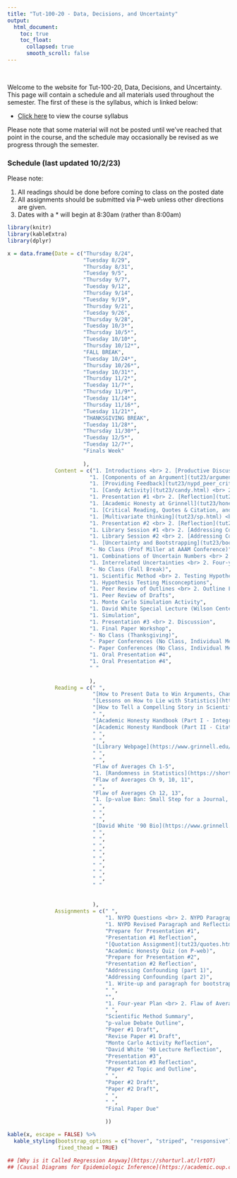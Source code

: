 ```yaml
---
title: "Tut-100-20 - Data, Decisions, and Uncertainty"
output:
  html_document:
    toc: true
    toc_float:
      collapsed: true
      smooth_scroll: false
---
```


$~$

Welcome to the website for Tut-100-20, Data, Decisions, and Uncertainty. This page will contain a schedule and all materials used throughout the semester. The first of these is the syllabus, which is linked below:

- [Click here](syllabusTut23.html) to view the course syllabus

Please note that some material will not be posted until we've reached that point in the course, and the schedule may occasionally be revised as we progress through the semester.

### Schedule (last updated 10/2/23)

Please note:

1. All readings should be done before coming to class on the posted date
2. All assignments should be submitted via P-web unless other directions are given.
3. Dates with a $*$ will begin at 8:30am (rather than 8:00am)

```r
library(knitr)
library(kableExtra)
library(dplyr)

x = data.frame(Date = c("Thursday 8/24", 
                        "Tuesday 8/29",
                        "Thursday 8/31",
                        "Tuesday 9/5",
                        "Thursday 9/7",
                        "Tuesday 9/12",
                        "Thursday 9/14",
                        "Tuesday 9/19",
                        "Thursday 9/21",
                        "Tuesday 9/26",
                        "Thursday 9/28",
                        "Tuesday 10/3*",
                        "Thursday 10/5*",
                        "Tuesday 10/10*",
                        "Thursday 10/12*",
                        "FALL BREAK",
                        "Tuesday 10/24*",
                        "Thursday 10/26*",
                        "Tuesday 10/31*",
                        "Thursday 11/2*",
                        "Tuesday 11/7*",
                        "Thursday 11/9*",
                        "Tuesday 11/14*",
                        "Thursday 11/16*",
                        "Tuesday 11/21*",
                        "THANKSGIVING BREAK",
                        "Tuesday 11/28*",
                        "Thursday 11/30*",
                        "Tuesday 12/5*",
                        "Tuesday 12/7*",
                        "Finals Week"
                        
                        ), 
               Content = c("1. Introductions <br> 2. [Productive Discussions](tut23/rf.pdf) <br> 3. [Discussion](tut23/discussion1.html)", 
                          "1. [Components of an Argument](tut23/arguments.pdf) <br> 2. [Descriptive Statistics](tut23/desc_v2.html) <br> 3. [NYPD Activity](tut23/nypd.html)",
                          "1. [Providing Feedback](tut23/nypd_peer_critiques.html) <br> 2. [NYPD Revisited](tut23/nypd_lies.html)",
                          "1. [Candy Activity](tut23/candy.html) <br> 2. [Presentation Tips](tut23/pres_tips.html) <br> 3. [Presentation #1 Prep](tut23/pres1_topics.html) <br>",
                          "1. Presentation #1 <br> 2. [Reflection](tut23/pres1_reflection.html)",
                          "1. [Academic Honesty at Grinnell](tut23/honesty.html)",
                          "1. [Critical Reading, Quotes & Citation, and things educated citizens should know (about statistics)](tut23/quotes.html)",
                          "1. [Multivariate thinking](tut23/sp.html) <br> 2. [Presentation #2 Prep](tut23/pres2.html)",
                          "1. Presentation #2 <br> 2. [Reflection](tut23/pres2_reflection.html)",
                          "1. Library Session #1 <br> 2. [Addressing Confounding (part 1)](tut23/sources.html)",
                          "1. Library Session #2 <br> 2. [Addressing Confounding (part 2)](tut23/eval.html)",
                          "1. [Uncertainty and Bootstrapping](tut23/boot.html) <br> 2. Planning for Spring 2024",
                          "- No Class (Prof Miller at AAAM Conference)",
                          "1. Combinations of Uncertain Numbers <br> 2. Planning for Spring 2024 (part 2)",
                          "1. Interrelated Uncertainties <br> 2. Four-year plan (part 1)",
                          "- No Class (Fall Break)",
                          "1. Scientific Method <br> 2. Testing Hypotheses using Randomness",
                          "1. Hypothesis Testing Misconceptions",
                          "1. Peer Review of Outlines <br> 2. Outline Flaw of Averages Application",
                          "1. Peer Review of Drafts",
                          "1. Monte Carlo Simulation Activity",
                          "1. David White Special Lecture (Wilson Center)",
                          "1. Simulation",
                          "1. Presentation #3 <br> 2. Discussion",
                          "1. Final Paper Workshop",
                          "- No Class (Thanksgiving)",
                          "- Paper Conferences (No Class, Individual Meetings)",
                          "- Paper Conferences (No Class, Individual Meetings)",
                          "1. Oral Presentation #4",
                          "1. Oral Presentation #4",
                          " "
                          
                          ),
               Reading = c(" ", 
                           "[How to Present Data to Win Arguments, Change Minds, and Save Lives](https://shorturl.at/qsVYZ)",
                           "[Lessons on How to Lie with Statistics](https://shorturl.at/qrwyY)",
                           "[How to Tell a Compelling Story in Scientific Presentations](https://www.nature.com/articles/d41586-021-03603-2)",
                           " ",
                           "[Academic Honesty Handbook (Part I - Integrity)](https://www.grinnell.edu/about/leadership/offices-services/academic-advising/resources)",
                           "[Academic Honesty Handbook (Part II - Citation)](https://www.grinnell.edu/about/leadership/offices-services/academic-advising/resources)",
                           " ",
                           " ",
                           "[Library Webpage](https://www.grinnell.edu/academics/libraries/students/research)",
                           " ",
                           " ",
                           "Flaw of Averages Ch 1-5",
                           "1. [Randomness in Statistics](https://shorturl.at/oGJW3) <br> 2. Flaw of Averages Ch 6, 7, 8",
                           "Flaw of Averages Ch 9, 10, 11",
                           " ",
                           "Flaw of Averages Ch 12, 13",
                           "1. [p-value Ban: Small Step for a Journal, Giant Leap for Science](https://www.sciencenews.org/blog/context/p-value-ban-small-step-journal-giant-leap-science) <br> 2. [p-values are Just the Tip of the Iceberg](https://www.nature.com/articles/520612a)",
                           " ",
                           " ",
                           " ",
                           "[David White '90 Bio](https://www.grinnell.edu/user/white)",
                           " ",
                           " ",
                           " ",
                           " ",
                           " ",
                           " ",
                           " ",
                           " ",
                           " "
                           
                           
                           ),
               Assignments = c(" ", 
                               "1. NYPD Questions <br> 2. NYPD Paragraph",
                               "1. NYPD Revised Paragraph and Reflection <br> 2. NYPD Revisited Questions",
                               "Prepare for Presentation #1",
                               "Presentation #1 Reflection",
                               "[Quotation Assignment](tut23/quotes.html)",
                               "Academic Honesty Quiz (on P-web)",
                               "Prepare for Presentation #2",
                               "Presentation #2 Reflection",
                               "Addressing Confounding (part 1)",
                               "Addressing Confounding (part 2)",
                               "1. Write-up and paragraph for bootstrapping <br> 2. [Planning for Spring 2024](tut23/planning_p1.html)",
                               " ",
                               "",
                               "1. Four-year Plan <br> 2. Flaw of Averages Sign-up",
                               " ",
                               "Scientific Method Summary",
                               "p-value Debate Outline",
                               "Paper #1 Draft",
                               "Revise Paper #1 Draft",
                               "Monte Carlo Activity Reflection",
                               "David White '90 Lecture Reflection", 
                               "Presentation #3",
                               "Presentation #3 Reflection",
                               "Paper #2 Topic and Outline",
                               " ",
                               "Paper #2 Draft",
                               "Paper #2 Draft",
                               " ",
                               " ",
                               "Final Paper Due"
                               
                               ))

kable(x, escape = FALSE) %>%
  kable_styling(bootstrap_options = c("hover", "striped", "responsive"),
                fixed_thead = TRUE)

## [Why is it Called Regression Anyway](https://shorturl.at/lrtOT)
## [Causal Diagrams for Epidemiologic Inference](https://academic.oup.com/book/8266/chapter/153863534)
```